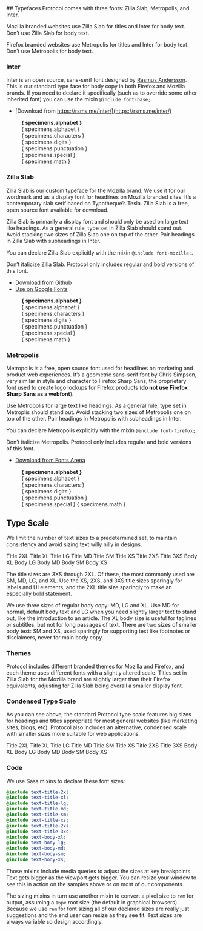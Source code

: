 

<Meta title="Documentation / Fundamentals / Typography" />

<Unstyled>
## Typefaces
Protocol comes with three fonts: Zilla Slab, Metropolis, and Inter.

Mozilla branded websites use Zilla Slab for titles and Inter for body text. Don’t
use Zilla Slab for body text.

Firefox branded websites use Metropolis for titles and Inter for body text. Don’t
use Metropolis for body text.

### Inter

Inter is an open source, sans-serif font designed by [Rasmus Andersson](https://rsms.me/inter/).
This is our standard type face for body copy in both Firefox and Mozilla brands.
If you need to declare it specifically (such as to override some other inherited
font) you can use the mixin `@include font-base;`.

* [Download from https://rsms.me/inter/](https://rsms.me/inter/)

<figure id="specimen-inter" className="docs-specimen docs-specimen-font">
  <strong>{ specimens.alphabet }</strong><br/>
  { specimens.alphabet }<br/>
  { specimens.characters }<br/>
  { specimens.digits }<br/>
  { specimens.punctuation }<br/>
  { specimens.special }<br/>
  { specimens.math }
</figure>

### Zilla Slab

Zilla Slab is our custom typeface for the Mozilla brand. We use it for our wordmark
and as a display font for headlines on Mozilla branded sites. It’s a contemporary
slab serif based on Typotheque’s Tesla. Zilla Slab is a free, open source font
available for download.

Zilla Slab is primarily a display font and should only be used on large text like
headings. As a general rule, type set in Zilla Slab should stand out. Avoid
stacking two sizes of Zilla Slab one on top of the other. Pair headings in Zilla
Slab with subheadings in Inter.

You can declare Zilla Slab explicitly with the mixin `@include font-mozilla;`.

Don’t italicize Zilla Slab. Protocol only includes regular and bold versions of
this font.

* [Download from Github](https://github.com/mozilla/zilla-slab/releases/latest)
* [Use on Google Fonts](https://fonts.google.com/specimen/Zilla+Slab)


<figure id="specimen-zilla-slab" className="docs-specimen docs-specimen-font">
  <strong>{ specimens.alphabet }</strong><br/>
  { specimens.alphabet }<br/>
  { specimens.characters }<br/>
  { specimens.digits }<br/>
  { specimens.punctuation }<br/>
  { specimens.special }<br/>
  { specimens.math }
</figure>

### Metropolis

Metropolis is a free, open source font used for headlines on marketing and product
web experiences. It’s a geometric sans-serif font by Chris Simpson, very similar
in style and character to Firefox Sharp Sans, the proprietary font used to create
logo lockups for Firefox products (**do not use Firefox Sharp Sans as a webfont**).

Use Metropolis for large text like headings. As a general rule, type set in
Metroplis should stand out. Avoid stacking two sizes of Metropolis one on top of
the other. Pair headings in Metropolis with subheadings in Inter.

You can declare Metropolis explicitly with the mixin `@include font-firefox;`.

Don’t italicize Metropolis. Protocol only includes regular and bold versions of
this font.

* [Download from Fonts Arena](https://fontsarena.com/metropolis-by-chris-simpson/)

<figure id="specimen-metropolis" className="docs-specimen docs-specimen-font">
  <strong>{ specimens.alphabet }</strong><br/>
  { specimens.alphabet }<br/>
  { specimens.characters }<br/>
  { specimens.digits }<br/>
  { specimens.punctuation }<br/>
  { specimens.special }
  { specimens.math }
</figure>

## Type Scale

We limit the number of text sizes to a predetermined set, to maintain consistency
and avoid sizing text willy nilly in designs.

<div id="specimen-type-scale" className="docs-specimen">
  <span className="docs-scale-sample docs-scale-sample-title-2xl">Title 2XL</span>
  <span className="docs-scale-sample docs-scale-sample-title-xl">Title XL</span>
  <span className="docs-scale-sample docs-scale-sample-title-lg">Title LG</span>
  <span className="docs-scale-sample docs-scale-sample-title-md">Title MD</span>
  <span className="docs-scale-sample docs-scale-sample-title-sm">Title SM</span>
  <span className="docs-scale-sample docs-scale-sample-title-xs">Title XS</span>
  <span className="docs-scale-sample docs-scale-sample-title-2xs">Title 2XS</span>
  <span className="docs-scale-sample docs-scale-sample-title-3xs">Title 3XS</span>
  <span className="docs-scale-sample docs-scale-sample-body-xl">Body XL</span>
  <span className="docs-scale-sample docs-scale-sample-body-lg">Body LG</span>
  <span className="docs-scale-sample docs-scale-sample-body-md">Body MD</span>
  <span className="docs-scale-sample docs-scale-sample-body-sm">Body SM</span>
  <span className="docs-scale-sample docs-scale-sample-body-xs">Body XS</span>
</div>

The title sizes are 3XS through 2XL. Of these, the most commonly used are SM, MD,
LG, and XL. Use the XS, 2XS, and 3XS title sizes sparingly for labels and UI
elements, and the 2XL title size sparingly to make an especially bold statement.

We use three sizes of regular body copy: MD, LG and XL. Use MD for normal, default
body text and LG when you need slightly larger text to stand out, like the
introduction to an article. The XL body size is useful for taglines or subtitles,
but not for long passages of text. There are two sizes of smaller body text: SM
and XS, used sparingly for supporting text like footnotes or disclaimers, never
for main body copy.

### Themes

Protocol includes different branded themes for Mozilla and Firefox, and each theme
uses different fonts with a slightly altered scale. Titles set in Zilla Slab for
the Mozilla brand are slightly larger than their Firefox equivalents, adjusting
for Zilla Slab being overall a smaller display font.

### Condensed Type Scale

As you can see above, the standard Protocol type scale features big sizes for
headings and titles appropriate for most general websites (like marketing sites,
blogs, etc). Protocol also includes an alternative, condensed scale with smaller
sizes more suitable for web applications.

<div id="specimen-type-scale-condensed" className="docs-specimen">
  <span className="docs-scale-sample docs-scale-sample-title-2xl">Title 2XL</span>
  <span className="docs-scale-sample docs-scale-sample-title-xl">Title XL</span>
  <span className="docs-scale-sample docs-scale-sample-title-lg">Title LG</span>
  <span className="docs-scale-sample docs-scale-sample-title-md">Title MD</span>
  <span className="docs-scale-sample docs-scale-sample-title-sm">Title SM</span>
  <span className="docs-scale-sample docs-scale-sample-title-xs">Title XS</span>
  <span className="docs-scale-sample docs-scale-sample-title-2xs">Title 2XS</span>
  <span className="docs-scale-sample docs-scale-sample-title-3xs">Title 3XS</span>
  <span className="docs-scale-sample docs-scale-sample-body-xl">Body XL</span>
  <span className="docs-scale-sample docs-scale-sample-body-lg">Body LG</span>
  <span className="docs-scale-sample docs-scale-sample-body-md">Body MD</span>
  <span className="docs-scale-sample docs-scale-sample-body-sm">Body SM</span>
  <span className="docs-scale-sample docs-scale-sample-body-xs">Body XS</span>
</div>

### Code

We use Sass mixins to declare these font sizes:

```scss
@include text-title-2xl;
@include text-title-xl;
@include text-title-lg;
@include text-title-md;
@include text-title-sm;
@include text-title-xs;
@include text-title-2xs;
@include text-title-3xs;
@include text-body-xl;
@include text-body-lg;
@include text-body-md;
@include text-body-sm;
@include text-body-xs;
```

Those mixins include media queries to adjust the sizes at key breakpoints. Text
gets bigger as the viewport gets bigger. You can resize your window to see this
in action on the samples above or on most of our components.

The sizing mixins in turn use another mixin to convert a pixel size to `rem` for
output, assuming a `16px` root size (the default in graphical browsers). Because
we use `rem` for font sizing all of our declared sizes are really just suggestions
and the end user can resize as they see fit. Text sizes are always variable so
design accordingly.

</Unstyled>
